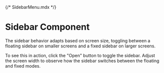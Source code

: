{/* SidebarMenu.mdx */}


<Meta of={SidebarMenuExample} />

# Sidebar Component

The sidebar behavior adapts based on screen size, toggling between a floating sidebar on smaller screens and a fixed sidebar on larger screens.

To see this in action, click the "Open" button to toggle the sidebar. Adjust the screen width to observe how the sidebar switches between the floating and fixed modes.

<Canvas of={SidebarMenuExample.SidebarFloatingExample} />

